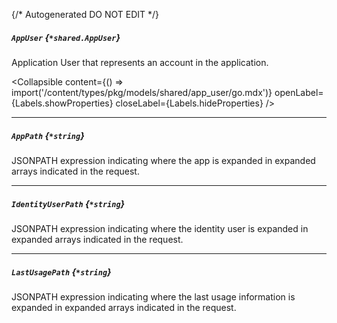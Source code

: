{/* Autogenerated DO NOT EDIT  */}

##### `AppUser` *{`*shared.AppUser`}*
Application User that represents an account in the application.

<Collapsible content={() => import('/content/types/pkg/models/shared/app_user/go.mdx')} openLabel={Labels.showProperties} closeLabel={Labels.hideProperties} />


---
##### `AppPath` *{`*string`}*
JSONPATH expression indicating where the app is expanded in expanded arrays indicated in the request.

---
##### `IdentityUserPath` *{`*string`}*
JSONPATH expression indicating where the identity user is expanded in expanded arrays indicated in the request.

---
##### `LastUsagePath` *{`*string`}*
JSONPATH expression indicating where the last usage information is expanded in expanded arrays indicated in the request.


